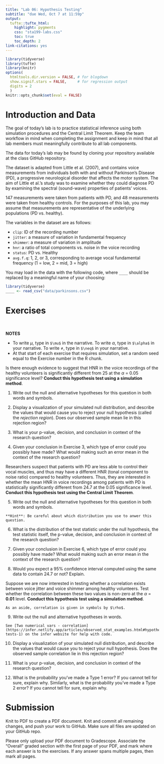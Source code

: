 ```yaml
---
title: "Lab 06: Hypothesis Testing"
subtitle: "due Wed, Oct 7 at 11:59p"
output: 
  tufte::tufte_html:
    highlight: pygments
    css: "sta199-labs.css"
    toc: true
    toc_depth: 2
link-citations: yes
---
```


```r
library(tidyverse)
library(tufte)
library(knitr)
options(
  htmltools.dir.version = FALSE, # for blogdown
  show.signif.stars = FALSE,     # for regression output
  digits = 2
  )
knitr::opts_chunk$set(eval = FALSE)
```

# Introduction and Data

The goal of today's lab is to practice statistical inference using both
simulation procedures and the Central Limit Theorem. Keep the team workflow in mind when completing the assignment and keep in mind that all lab members must meaningfully contribute to all lab components. 

The data for today's lab may be found by cloning your repository available at the class GitHub repository.

The dataset is adapted from Little et al. (2007), and contains voice 
measurements from individuals both with and without Parkinson's Disease (PD), a progressive neurological disorder that affects the motor system. The aim of Little et al.'s study was to examine whether they could diagnose PD by examining the spectral (sound-wave) properties of patients' voices.

147 measurements were taken from patients with PD, and 48 measurements were
taken from healthy controls. For the purposes of this lab, you may assume that measurements are representative of the underlying populations (PD vs. healthy).

The variables in the dataset are as follows:

- `clip`: ID of the recording number
- `jitter`: a measure of variation in fundamental frequency
- `shimmer`: a measure of variation in amplitude
- `hnr`: a ratio of total components vs. noise in the voice recording
- `status`: PD vs. Healthy
- `avg.f.q`: 1, 2, or 3, corresponding to average vocal fundamental frequency 
(1 = low, 2 = mid, 3 = high)

You may load in the data with the following code, where `____` should be
replaced by a meaningful name of your choosing:

```r
library(tidyverse)
____ <- read_csv("data/parkinsons.csv")
```

# Exercises

<br> 

<div class = "commit">
<b>NOTES</b>
<ul>
  <li>To write $\mu$, type in `$\mu$` in the narrative. To write $\alpha$, type in `$\alpha$` in your narrative. To write $\neq$, type in `$\neq$` in your narrative.</li>
  <li>At that start of each exercise that requires simulation, set a random seed equal to the Exercise number in the R chunk.</li>
</ul>
</div>


Is there enough evidence to suggest that HNR in the voice recordings of the healthy volunteers is significantly different from 25 at the $\alpha$ = 0.05 significance level? **Conduct this hypothesis test using a simulation method**. 

1. Write out the null and alternative hypotheses for this question in both
words and symbols. 

2. Display a visualization of your simulated null distribution, and describe the values that would cause you to reject your null hypothesis (called the *rejection region*). Does our observed sample mean lie in this rejection region?

3. What is your p-value, decision, and conclusion in context of the
research question?

4. Given your conclusion in Exercise 3, which type of error could you possibly have made? What would making such an error mean in the context of the research question?

Researchers suspect that patients with PD are less able to control their vocal muscles, and thus may have a different HNR (tonal component to noise ratio)  compared to healthy volunteers. Thus, they are interested in whether the mean HNR in voice recordings among patients with PD is statistically significantly different from 24.7 at the 0.05 significance level. **Conduct this hypothesis test using the Central Limit Theorem**.

5. Write out the null and alternative hypotheses for this question in both
words and symbols. 

```marginfigure
**Hint**: Be careful about which distribution you use to anwer this question.
```

6. What is the distribution of the test statistic under the null 
hypothesis, the test statistic itself, the p-value, decision, and conclusion in context of the research question?

7. Given your conclusion in Exercise 6, which type of error could you possibly have made? What would making such an error mean in the context of the research question?

8. Would you expect a 95% confidence interval computed using the same data to contain 24.7 or not? Explain.

Suppose we are now interested in testing whether a correlation exists between voice jitter and voice shimmer among healthy volunteers. Test whether the correlation between these two values is non-zero at the $\alpha$  = **0.01** level. **Conduct this hypothesis test using a simulation method**.

```marginfigure
As an aside, correlation is given in symbols by $\rho$.
```

9. Write out the null and alternative hypotheses in words. 

```marginfigure
See [Two numerical vars - correlation](https://infer.netlify.app/articles/observed_stat_examples.html#hypothesis-tests-1) on the infer website for help with code.
```
                                  
10. Display a visualization of your simulated null distribution, and describe the values that would cause you to reject your null hypothesis. Does the observed sample correlation lie in this rejection region?

11. What is your p-value, decision, and conclusion in context of the
research question?

12. What is the probability you've made a Type 1 error? If you cannot tell for sure, explain why. Similarly, what is the probability you've made a Type 2 error? If you cannot tell for sure, explain why.

# Submission

Knit to PDF to create a PDF document. Knit and commit all remaining changes, and push your work to GitHub. Make sure all files are updated on your GitHub repo.

Please only upload your PDF document to Gradescope. Associate the "Overall"
graded section with the first page of your PDF, and mark where each answer is to the exercises. If any answer spans multiple pages, then mark all pages.